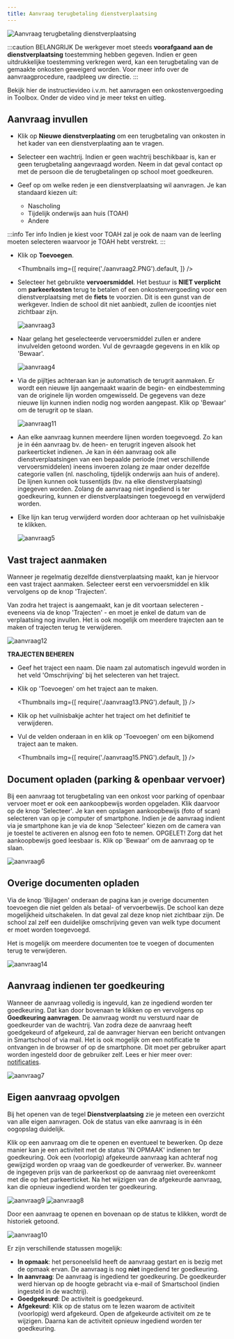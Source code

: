 ```yaml
---
title: Aanvraag terugbetaling dienstverplaatsing
---
```


![Aanvraag terugbetaling dienstverplaatsing](./aanvraag1.png)

:::caution BELANGRIJK
De werkgever moet steeds **voorafgaand aan de dienstverplaatsing** toestemming hebben gegeven. Indien er geen uitdrukkelijke toestemming verkregen werd, kan een terugbetaling van de gemaakte onkosten geweigerd worden. Voor meer info over de aanvraagprocedure, raadpleeg uw directie. 
:::

Bekijk hier de instructievideo i.v.m. het aanvragen een onkostenvergoeding in Toolbox. Onder de video vind je meer tekst en uitleg.

<Youtube url="https://www.youtube.com/embed/cC_gFFHqKAk"/>

## Aanvraag invullen

- Klik op **Nieuwe dienstverplaating** om een terugbetaling van onkosten in het kader van een dienstverplaating aan te vragen.

- Selecteer een wachtrij. Indien er geen wachtrij beschikbaar is, kan er geen terugbetaling aangevraagd worden. Neem in dat geval contact op met de persoon die de terugbetalingen op school moet goedkeuren. 

- Geef op om welke reden je een dienstverplaatsing wil aanvragen. Je kan standaard kiezen uit:
    - Nascholing
    - Tijdelijk onderwijs aan huis (TOAH)
    - Andere
    
:::info Ter info
Indien je kiest voor TOAH zal je ook de naam van de leerling moeten selecteren waarvoor je TOAH hebt verstrekt. 
:::

- Klik op **Toevoegen**.

    <Thumbnails img={[
    require('./aanvraag2.PNG').default, 
    ]} />

- Selecteer het gebruikte **vervoersmiddel**. Het bestuur is **NIET verplicht** om **parkeerkosten** terug te betalen of een onkostenvergoeding voor een dienstverplaatsing met de **fiets** te voorzien. Dit is een gunst van de werkgever. Indien de school dit niet aanbiedt, zullen de icoontjes <LegacyAction img="onkosten.PNG"/> niet zichtbaar zijn.

   ![aanvraag3](./aanvraag3.PNG)

- Naar gelang het geselecteerde vervoersmiddel zullen er andere invulvelden getoond worden. Vul de gevraagde gegevens in en klik op 'Bewaar'.

    ![aanvraag4](./aanvraag4.PNG)

- Via de pijltjes achteraan kan je automatisch de terugrit aanmaken. Er wordt een nieuwe lijn aangemaakt waarin de begin- en eindbestemming van de originele lijn worden omgewisseld. De gegevens van deze nieuwe lijn kunnen indien nodig nog worden aangepast. Klik op 'Bewaar' om de terugrit op te slaan. 
    
    ![aanvraag11](./aanvraag11.png)

- Aan elke aanvraag kunnen meerdere lijnen worden toegevoegd. Zo kan je in één aanvraag bv. de heen- en terugrit ingeven alsook het parkeerticket indienen. Je kan in één aanvraag ook alle dienstverplaatsingen van een bepaalde periode (met verschillende vervoersmiddelen) ineens invoeren zolang ze maar onder dezelfde categorie vallen (nl. nascholing, tijdelijk onderwijs aan huis of andere). De lijnen kunnen ook tussentijds (bv. na elke dienstverplaatsing) ingegeven worden. Zolang de aanvraag niet ingediend is ter goedkeuring, kunnen er dienstverplaatsingen toegevoegd en verwijderd worden. 
- Elke lijn kan terug verwijderd worden door achteraan op het vuilnisbakje te klikken. 

    ![aanvraag5](./aanvraag5.PNG)

## Vast traject aanmaken

Wanneer je regelmatig dezelfde dienstverplaatsing maakt, kan je hiervoor een vast traject aanmaken. Selecteer eerst een vervoersmiddel en klik vervolgens op de knop 'Trajecten'. 

Van zodra het traject is aangemaakt, kan je dit voortaan selecteren - eveneens via de knop 'Trajecten' - en moet je enkel de datum van de verplaatsing nog invullen. Het is ook mogelijk om meerdere trajecten aan te maken of trajecten terug te verwijderen.  

![aanvraag12](./aanvraag12_bis.PNG)

**TRAJECTEN BEHEREN**

- Geef het traject een naam. Die naam zal automatisch ingevuld worden in het veld 'Omschrijving' bij het selecteren van het traject. 
- Klik op 'Toevoegen' om het traject aan te maken. 

    <Thumbnails img={[
        require('./aanvraag13.PNG').default, 
    ]} />

- Klik op het vuilnisbakje achter het traject om het definitief te verwijderen.
- Vul de velden onderaan in en klik op 'Toevoegen' om een bijkomend traject aan te maken. 

    <Thumbnails img={[
        require('./aanvraag15.PNG').default, 
    ]} />

## Document opladen (parking & openbaar vervoer)
Bij een aanvraag tot terugbetaling van een onkost voor parking of openbaar vervoer moet er ook een aankoopbewijs worden opgeladen. Klik daarvoor op de knop 'Selecteer'. Je kan een opslagen aankoopbewijs (foto of scan) selecteren van op je computer of smartphone. Indien je de aanvraag indient via je smartphone kan je via de knop 'Selecteer' kiezen om de camera van je toestel te activeren en alsnog een foto te nemen. OPGELET! Zorg dat het aankoopbewijs goed leesbaar is. Klik op 'Bewaar' om de aanvraag op te slaan.

![aanvraag6](./aanvraag6.png)

## Overige documenten opladen

Via de knop 'Bijlagen' onderaan de pagina kan je overige documenten toevoegen die niet gelden als betaal- of vervoerbewijs. De school kan deze mogelijkheid uitschakelen. In dat geval zal deze knop niet zichtbaar zijn. De school zal zelf een duidelijke omschrijving geven van welk type document er moet worden toegevoegd. 

Het is mogelijk om meerdere documenten toe te voegen of documenten terug te verwijderen. 

![aanvraag14](./aanvraag14.png)

## Aanvraag indienen ter goedkeuring

Wanneer de aanvraag volledig is ingevuld, kan ze ingediend worden ter goedkeuring. Dat kan door bovenaan te klikken op <LegacyAction img="beheer.PNG"/> en vervolgens op **Goedkeuring aanvragen**. De aanvraag wordt nu verstuurd naar de goedkeurder van de wachtrij. Van zodra deze de aanvraag heeft goedgekeurd of afgekeurd, zal de aanvrager hiervan een bericht ontvangen in Smartschool of via mail. Het is ook mogelijk om een notificatie te ontvangen in de browser of op de smartphone. Dit moet per gebruiker apart worden ingesteld door de gebruiker zelf. Lees er hier meer over: [notificaties](/onkosten/notificaties/).  

![aanvraag7](./aanvraag7.png)

## Eigen aanvraag opvolgen
Bij het openen van de tegel **Dienstverplaatsing** zie je meteen een overzicht van alle eigen aanvragen. Ook de status van elke aanvraag is in één oogopslag duidelijk. 

Klik op een aanvraag om die te openen en eventueel te bewerken. Op deze manier kan je een activiteit met de status 'IN OPMAAK' indienen ter goedkeuring. Ook een (voorlopig) afgekeurde aanvraag kan achteraf nog gewijzigd worden op vraag van de goedkeurder of verwerker. Bv. wanneer de ingegeven prijs van de parkeerkost op de aanvraag niet overeenkomt met die op het parkeerticket. Na het wijzigen van de afgekeurde aanvraag, kan die opnieuw ingediend worden ter goedkeuring.

![aanvraag9](./aanvraag9.PNG)
![aanvraag8](./aanvraag8.PNG)

Door een aanvraag te openen en bovenaan op de status te klikken, wordt de historiek getoond. 

![aanvraag10](./aanvraag10.png)

Er zijn verschillende statussen mogelijk:
- **In opmaak**: het personeelslid heeft de aanvraag gestart en is bezig met de opmaak ervan. De aanvraag is nog **niet** ingediend ter goedkeuring.
- **In aanvraag**: De aanvraag is ingediend ter goedkeuring. De goedkeurder werd hiervan op de hoogte gebracht via e-mail of Smartschool (indien ingesteld in de wachtrij). 
- **Goedgekeurd**: De activiteit is goedgekeurd. 
- **Afgekeurd**: Klik op de status om te lezen waarom de activiteit (voorlopig) werd afgekeurd. Open de afgekeurde activiteit om ze te wijzigen. Daarna kan de activiteit opnieuw ingediend worden ter goedkeuring. 